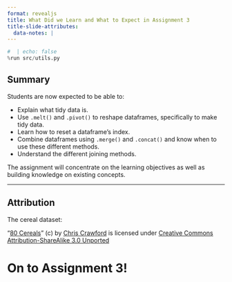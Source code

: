 ```yaml
---
format: revealjs
title: What Did we Learn and What to Expect in Assignment 3
title-slide-attributes:
  data-notes: |
---
```


```python
#  | echo: false
%run src/utils.py
```

## Summary  

Students are now expected to be able to:

- Explain what tidy data is.
- Use `.melt()` and `.pivot()` to reshape dataframes, specifically to make tidy data.
- Learn how to reset a dataframe's index.
- Combine dataframes using `.merge()` and `.concat()` and know when to use these different methods.
- Understand the different joining methods.


:::{.notes}
The assignment will concentrate on the learning objectives as well as building knowledge on existing concepts. 
:::

---

## Attribution

The cereal dataset:

 “[80 Cereals](https://www.kaggle.com/crawford/80-cereals/)” (c) by [Chris Crawford](https://www.linkedin.com/in/crawforc3/) is licensed
under [Creative Commons Attribution-ShareAlike 3.0 Unported](http://creativecommons.org/licenses/by-sa/3.0/)



# On to Assignment 3!